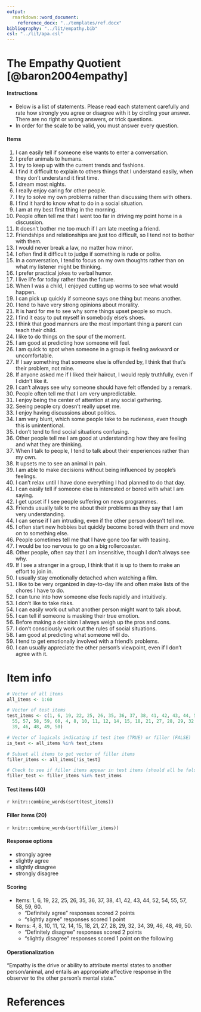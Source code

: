 ```yaml
---
output: 
  rmarkdown::word_document: 
    reference_docx: "../templates/ref.docx"
bibliography: "../lit/empathy.bib"
csl: "../lit/apa.csl"
---
```


# The Empathy Quotient [@baron2004empathy]

#### Instructions

- Below is a list of statements. 
Please read each statement carefully and rate how strongly you agree or disagree with it by circling your answer. 
There are no right or wrong answers, or trick questions.
- In order for the scale to be valid, you must answer every question.  

#### Items

1. I can easily tell if someone else wants to enter a conversation.
2. I prefer animals to humans.
3. I try to keep up with the current trends and fashions.
4. I find it difficult to explain to others things that I understand easily, when they don’t understand it first time.
5. I dream most nights.
6. I really enjoy caring for other people.
7. I try to solve my own problems rather than discussing them with others.
8. I find it hard to know what to do in a social situation.
9. I am at my best first thing in the morning.
10. People often tell me that I went too far in driving my point home in a discussion.
11. It doesn’t bother me too much if I am late meeting a friend.
12. Friendships and relationships are just too difficult, so I tend not to bother with them.
13. I would never break a law, no matter how minor.
14. I often find it difficult to judge if something is rude or polite.
15. In a conversation, I tend to focus on my own thoughts rather than on what my listener might be thinking.
16. I prefer practical jokes to verbal humor.
17. I live life for today rather than the future.
18. When I was a child, I enjoyed cutting up worms to see what would happen.
19. I can pick up quickly if someone says one thing but means another.
20. I tend to have very strong opinions about morality.
21. It is hard for me to see why some things upset people so much.
22. I find it easy to put myself in somebody else’s shoes.
23. I think that good manners are the most important thing a parent can teach their child.
24. I like to do things on the spur of the moment.
25. I am good at predicting how someone will feel.
26. I am quick to spot when someone in a group is feeling awkward or uncomfortable.
27. If I say something that someone else is offended by, I think that that’s their problem, not mine.
28. If anyone asked me if I liked their haircut, I would reply truthfully, even if I didn’t like it.
29. I can’t always see why someone should have felt offended by a remark.
30. People often tell me that I am very unpredictable.
31. I enjoy being the center of attention at any social gathering.
32. Seeing people cry doesn’t really upset me.
33. I enjoy having discussions about politics.
34. I am very blunt, which some people take to be rudeness, even though this is unintentional.
35. I don’t tend to find social situations confusing.
36. Other people tell me I am good at understanding how they are feeling and what they are thinking.
37. When I talk to people, I tend to talk about their experiences rather than my own.
38. It upsets me to see an animal in pain.
39. I am able to make decisions without being influenced by people’s feelings.
40. I can’t relax until I have done everything I had planned to do that day.
41. I can easily tell if someone else is interested or bored with what I am saying.
42. I get upset if I see people suffering on news programmes.
43. Friends usually talk to me about their problems as they say that I am very understanding.
44. I can sense if I am intruding, even if the other person doesn’t tell me.
45. I often start new hobbies but quickly become bored with them and move on to something else.
46. People sometimes tell me that I have gone too far with teasing.
47. I would be too nervous to go on a big rollercoaster.
48. Other people, often say that I am insensitive, though I don’t always see why.
49. If I see a stranger in a group, I think that it is up to them to make an effort to join in.
50. I usually stay emotionally detached when watching a film.
51. I like to be very organized in day-to-day life and often make lists of the chores I have to do.
52. I can tune into how someone else feels rapidly and intuitively.
53. I don’t like to take risks.
54. I can easily work out what another person might want to talk about.
55. I can tell if someone is masking their true emotion.
56. Before making a decision I always weigh up the pros and cons.
57. I don’t consciously work out the rules of social situations.
58. I am good at predicting what someone will do.
59. I tend to get emotionally involved with a friend’s problems.
60. I can usually appreciate the other person’s viewpoint, even if I don’t agree with it.


# Item info

```r
# Vector of all items
all_items <- 1:60

# Vector of test items
test_items <- c(1, 6, 19, 22, 25, 26, 35, 36, 37, 38, 41, 42, 43, 44, 52, 54, 
  55, 57, 58, 59, 60, 4, 8, 10, 11, 12, 14, 15, 18, 21, 27, 28, 29, 32, 34, 
  39, 46, 48, 49, 50)

# Vector of logicals indicating if test item (TRUE) or filler (FALSE)
is_test <- all_items %in% test_items

# Subset all items to get vector of filler items
filler_items <- all_items[!is_test]

# Check to see if filler items appear in test items (should all be false)
filler_test <- filler_items %in% test_items
```

#### Test items (40)

`r knitr::combine_words(sort(test_items))`

#### Filler items (20)

`r knitr::combine_words(sort(filler_items))`

#### Response options

- strongly agree
- slightly agree 
- slightly disagree
- strongly disagree

#### Scoring

- Items: 1, 6, 19, 22, 25, 26, 35, 36, 37, 38, 41, 42, 43, 44, 52, 54, 55, 57, 58, 59, 60.
	- “Definitely agree” responses scored 2 points 
	- “slightly agree” responses scored 1 point 
- Items: 4, 8, 10, 11, 12, 14, 15, 18, 21, 27, 28, 29, 32, 34, 39, 46, 48, 49, 50.
	- “Definitely disagree” responses scored 2 points
	- “slightly disagree” responses scored 1 point on the following

#### Operationalization

“Empathy is the drive or ability to attribute mental states to another person/animal, and entails an appropriate affective response in the observer to the other person’s mental state.”

# References
